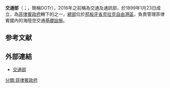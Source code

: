 {{Infobox government agency
| agency_name = 交通部
| type = [[菲律賓政府|菲律賓政府]]機構
| nativename = Kagawaran ng Transportasyon
| logo = Department of Transportation (Philippines).svg
| logo_width = 200 px
| logo_caption = 
| seal = 
| seal_width = 200px
| seal_caption = 
| formed = {{Start date|1899|01|23}}
| preceding1 = 
| preceding2 = 
| dissolved = 2016年6月30日前為交通及通訊部（Department of Transportation and Communications, DOTC）
| superseding = 
| jurisdiction = 
| headquarters = {{PHI}}[[邦板牙省|邦板牙省]]{{tsl|en|Mabalacat|馬巴拉卡特}}[[克拉克自由港區|克拉克自由港區]]
| coordinates = 
| employees = 
| budget = {{Philippine peso|874.5}}億（2021年）<ref name="GAAFY2021">{{Cite web |title=XXV. DEPARTMENT OF TRANSPORTATION |url=https://www.dbm.gov.ph/wp-content/uploads/GAA/GAA2021/TechGAA2021/DOTr/DOTr.pdf |access-date=2021-11-16 |date=2021 |format=PDF |publisher=DOTr |language=en |archive-date=2022-03-08 |archive-url=https://web.archive.org/web/20220308210434/https://dbm.gov.ph/wp-content/uploads/GAA/GAA2021/TechGAA2021/DOTr/DOTr.pdf }}</ref>
| minister1_name = 
| minister1_pfo = 
| minister2_name = 
| minister2_pfo = 
| chief1_name = {{tsl|en|Arthur Tugade|亞瑟·杜加德}}
| chief1_position = {{tsl|en|Secretary of Transportation (Philippines)|交通部長 (菲律賓)|部長}}
| chief2_name = 
| chief2_position = 
| parent_agency = 
| child1_agency = 
| child2_agency = 
| child3_agency = 
| child4_agency = 
| website = {{URL|https://www.dotr.gov.ph}}
| footnotes = 
}}
'''交通部'''（{{lang-fil|Kagawaran ng Transportasyon}}；{{lang-en|Department of Transportation}}，簡稱DOTr），2016年之前稱為交通及通訊部，於1899年1月23日成立，為[[菲律賓政府|菲律賓政府]]轄下的{{en-link|菲律賓行政部門|Executive departments of the Philippines|行政部門}}之一，[[總部|總部]]位於[[邦板牙省|邦板牙省]][[克拉克自由港區|克拉克自由港區]]，負責管理菲律賓國內的海陸空交通[[基礎設施|基礎設施]]。

== 参考文献 ==
{{Reflist}}

== 外部連結 ==
*[https://www.dotr.gov.ph 交通部] {{Wayback|url=https://www.dotr.gov.ph/ |date=20210215013542 }}
{{菲律宾小作品}}
[[分類:菲律賓政府|分類:菲律賓政府]]